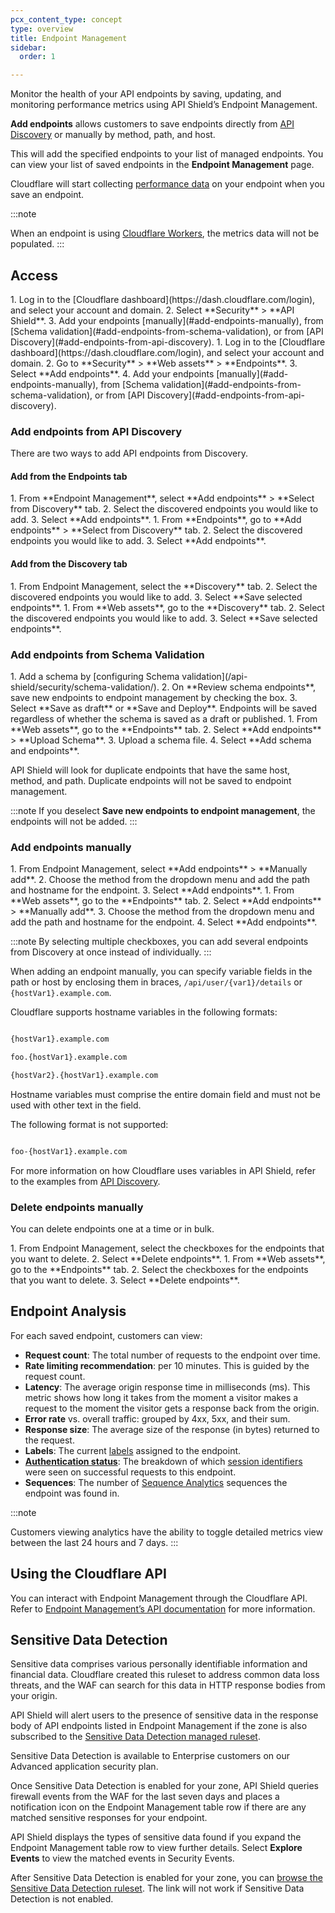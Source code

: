 ```yaml
---
pcx_content_type: concept
type: overview
title: Endpoint Management
sidebar:
  order: 1

---
```



<Plan type="all" />

Monitor the health of your <GlossaryTooltip term="API endpoint">API endpoints</GlossaryTooltip> by saving, updating, and monitoring performance metrics using API Shield’s Endpoint Management.

**Add endpoints** allows customers to save endpoints directly from [API Discovery](/api-shield/security/api-discovery/) or manually by method, path, and host.

This will add the specified endpoints to your list of managed endpoints. You can view your list of saved endpoints in the **Endpoint Management** page.

Cloudflare will start collecting [performance data](/api-shield/management-and-monitoring/#endpoint-analysis) on your endpoint when you save an endpoint.

:::note

When an endpoint is using [Cloudflare Workers](/workers/), the metrics data will not be populated.
:::

## Access

<Tabs syncKey="dashNewNav">
  <TabItem label="Old dashboard">
    <Steps>
      1. Log in to the [Cloudflare dashboard](https://dash.cloudflare.com/login), and select your account and domain.
      2. Select **Security** > **API Shield**.
      3. Add your endpoints [manually](#add-endpoints-manually), from [Schema validation](#add-endpoints-from-schema-validation), or from [API Discovery](#add-endpoints-from-api-discovery).
    </Steps>
  </TabItem>
  <TabItem label="New dashboard" icon="rocket">
    <Steps>
      1. Log in to the [Cloudflare dashboard](https://dash.cloudflare.com/login), and select your account and domain.
      2. Go to **Security** > **Web assets** > **Endpoints**.
      3. Select **Add endpoints**.
      4. Add your endpoints [manually](#add-endpoints-manually), from [Schema validation](#add-endpoints-from-schema-validation), or from [API Discovery](#add-endpoints-from-api-discovery).
    </Steps>
  </TabItem>
</Tabs>

### Add endpoints from API Discovery

There are two ways to add API endpoints from Discovery.

#### Add from the Endpoints tab

<Tabs syncKey="dashNewNav">
  <TabItem label="Old dashboard">
    <Steps>
      1. From **Endpoint Management**, select **Add endpoints** > **Select from Discovery** tab.
      2. Select the discovered endpoints you would like to add.
      3. Select **Add endpoints**.
    </Steps>
  </TabItem>
  <TabItem label="New dashboard" icon="rocket">
    <Steps>
      1. From **Endpoints**, go to **Add endpoints** > **Select from Discovery** tab.
      2. Select the discovered endpoints you would like to add.
      3. Select **Add endpoints**.
    </Steps>
  </TabItem>
</Tabs>

#### Add from the Discovery tab

<Tabs syncKey="dashNewNav">
  <TabItem label="Old dashboard">
    <Steps>
      1. From Endpoint Management, select the **Discovery** tab.
      2. Select the discovered endpoints you would like to add.
      3. Select **Save selected endpoints**.
    </Steps>
  </TabItem>
  <TabItem label="New dashboard" icon="rocket">
    <Steps>
      1. From **Web assets**, go to the **Discovery** tab.
      2. Select the discovered endpoints you would like to add.
      3. Select **Save selected endpoints**.
    </Steps>
  </TabItem>
</Tabs>

### Add endpoints from Schema Validation

<Tabs syncKey="dashNewNav">
  <TabItem label="Old dashboard">
    <Steps>
      1. Add a schema by [configuring Schema validation](/api-shield/security/schema-validation/).
      2. On **Review schema endpoints**, save new endpoints to endpoint management by checking the box.
      3. Select **Save as draft** or **Save and Deploy**. Endpoints will be saved regardless of whether the schema is saved as a draft or published.
    </Steps>
  </TabItem>
  <TabItem label="New dashboard" icon="rocket">
    <Steps>
      1. From **Web assets**, go to the **Endpoints** tab.
      2. Select **Add endpoints** > **Upload Schema**.
      3. Upload a schema file.
      4. Select **Add schema and endpoints**.
    </Steps>
  </TabItem>
</Tabs>

API Shield will look for duplicate endpoints that have the same host, method, and path. Duplicate endpoints will not be saved to endpoint management.

:::note
If you deselect **Save new endpoints to endpoint management**, the endpoints will not be added.
:::

### Add endpoints manually

<Tabs syncKey="dashNewNav">
  <TabItem label="Old dashboard">
    <Steps>
      1. From Endpoint Management, select **Add endpoints** > **Manually add**.
      2. Choose the method from the dropdown menu and add the path and hostname for the endpoint.
      3. Select **Add endpoints**.
    </Steps>
  </TabItem>
  <TabItem label="New dashboard" icon="rocket">
    <Steps>
      1. From **Web assets**, go to the **Endpoints** tab.
      2. Select **Add endpoints** > **Manually add**.
      3. Choose the method from the dropdown menu and add the path and hostname for the endpoint.
      4. Select **Add endpoints**.
    </Steps>
  </TabItem>
</Tabs>


:::note
By selecting multiple checkboxes, you can add several endpoints from Discovery at once instead of individually.
:::

When adding an endpoint manually, you can specify variable fields in the path or host by enclosing them in braces, `/api/user/{var1}/details` or `{hostVar1}.example.com`.

Cloudflare supports hostname variables in the following formats:

```txt

{hostVar1}.example.com

foo.{hostVar1}.example.com

{hostVar2}.{hostVar1}.example.com
```

Hostname variables must comprise the entire domain field and must not be used with other text in the field.

The following format is not supported:

```txt

foo-{hostVar1}.example.com
```

For more information on how Cloudflare uses variables in API Shield, refer to the examples from [API Discovery](/api-shield/security/api-discovery/).

### Delete endpoints manually

You can delete endpoints one at a time or in bulk.

<Tabs syncKey="dashNewNav">
  <TabItem label="Old dashboard">
    <Steps>
      1. From Endpoint Management, select the checkboxes for the endpoints that you want to delete.
      2. Select **Delete endpoints**.
    </Steps>
  </TabItem>
  <TabItem label="New dashboard" icon="rocket">
    <Steps>
      1. From **Web assets**, go to the **Endpoints** tab.
      2. Select the checkboxes for the endpoints that you want to delete.
      3. Select **Delete endpoints**.
    </Steps>
  </TabItem>
</Tabs>

## Endpoint Analysis

For each saved endpoint, customers can view:

- **Request count**: The total number of requests to the endpoint over time.
- **Rate limiting recommendation**: per 10 minutes. This is guided by the request count.
- **Latency**: The average origin response time in milliseconds (ms). This metric shows how long it takes from the moment a visitor makes a request to the moment the visitor gets a response back from the origin.
- **Error rate** vs. overall traffic: grouped by 4xx, 5xx, and their sum.
- **Response size**: The average size of the response (in bytes) returned to the request.
- **Labels**: The current [labels](/api-shield/management-and-monitoring/endpoint-labels/) assigned to the endpoint.
- **[Authentication status](/api-shield/security/authentication-posture/)**: The breakdown of which [session identifiers](/api-shield/get-started/#session-identifiers) were seen on successful requests to this endpoint.
- **Sequences**: The number of [Sequence Analytics](/api-shield/security/sequence-analytics/) sequences the endpoint was found in.

:::note

Customers viewing analytics have the ability to toggle detailed metrics view between the last 24 hours and 7 days.
:::

## Using the Cloudflare API

You can interact with Endpoint Management through the Cloudflare API. Refer to [Endpoint Management’s API documentation](/api/resources/api_gateway/subresources/discovery/subresources/operations/methods/list/) for more information.

## Sensitive Data Detection

Sensitive data comprises various personally identifiable information and financial data. Cloudflare created this ruleset to address common data loss threats, and the WAF can search for this data in HTTP response bodies from your origin.

API Shield will alert users to the presence of sensitive data in the response body of API endpoints listed in Endpoint Management if the zone is also subscribed to the [Sensitive Data Detection managed ruleset](/waf/managed-rules/reference/sensitive-data-detection/).

Sensitive Data Detection is available to Enterprise customers on our Advanced application security plan.

Once Sensitive Data Detection is enabled for your zone, API Shield queries firewall events from the WAF for the last seven days and places a notification icon on the Endpoint Management table row if there are any matched sensitive responses for your endpoint.

API Shield displays the types of sensitive data found if you expand the Endpoint Management table row to view further details. Select **Explore Events** to view the matched events in Security Events.

After Sensitive Data Detection is enabled for your zone, you can [browse the Sensitive Data Detection ruleset](https://dash.cloudflare.com/?to=/:account/:zone/security/data/ruleset/e22d83c647c64a3eae91b71b499d988e/rules). The link will not work if Sensitive Data Detection is not enabled.
